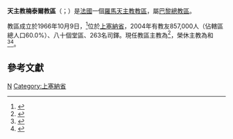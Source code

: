 {{Infobox Roman Catholic diocese
|Roman Catholic Diocese of = 天主教楠泰爾教區
|Latin name of diocese =Dioecesis Nemptodurensis
|border = catholic
|image = [[File:Cathédrale_Sainte-Geneviève-et-Saint-Maurice_de_Nanterre_Parvis.jpg|250px]]
|caption = 楠泰爾主教座堂
|location = [[法國|法國]]
|territory =上塞納省
|population= 857,000
|rite = [[羅馬禮|羅馬禮]]
|patron = [[聖女日南斐法|聖女日南斐法]]
|province = [[天主教巴黎總教區|巴黎]]
|established =1966年
|cathedral = [[楠泰爾主教座堂|楠泰爾主教座堂]]
|co-cathedral =
|leadership = 主教
|website =[http://catho92.cef.fr/ 官方網頁]
|pope = {{incumbent pope}}
|ordinary = {{link-fr|瑪竇·魯熱|Matthieu Rougé}}
|coadjutor bishop =
|auxiliary =
|emeritus = {{link-fr|吉拉·多庫爾|Gérard Daucourt}}<br />{{link-fr|方濟各·法夫羅|François Favreau}}
}}

'''天主教楠泰爾教區'''（{{lang-la|Dioecesis Nemptodurensis}}；{{lang-fr|Diocèse de Nanterre}}）是[[法國|法國]]一個[[羅馬天主教|羅馬天主教]][[教區|教區]]，屬[[天主教巴黎總教區|巴黎總教區]]。

教區成立於1966年10月9日，<ref>{{cite web |title=PARISIENSIS - VERSALIENSIS (NEMPTODURENSIS ET ALIARUM) |url=https://w2.vatican.va/content/paul-vi/la/apost_constitutions/documents/hf_p-vi_apc_19661009_neptodurensis.html |publisher=Libreria Editrice Vaticana |accessdate=2019-07-16 |archiveurl=https://web.archive.org/web/20190716043855/https://w2.vatican.va/content/paul-vi/la/apost_constitutions/documents/hf_p-vi_apc_19661009_neptodurensis.html |archivedate=2019-07-16 |language=la |date=1966-10-09 |dead-url=no }}</ref>位於[[上塞納省|上塞納省]]，2004年有教友857,000人（佔轄區總人口60.0%）、八十個堂區、263名司鐸。現任教區主教為{{link-de|瑪竇·魯熱|Matthieu Rougé}}<ref>{{cite press release |title=Resignations and Appointments, 05.06.2018 |url=https://press.vatican.va/content/salastampa/en/bollettino/pubblico/2018/06/05/180605a.html |publisher=Holy See Press Office |accessdate=2019-07-16 |archiveurl=https://web.archive.org/web/20190716044100/https://press.vatican.va/content/salastampa/en/bollettino/pubblico/2018/06/05/180605a.html |archivedate=2019-07-16 |language=en |date=2018-06-05 |dead-url=no }}</ref>，榮休主教為{{link-fr|吉拉·多庫爾|Gérard Daucourt}}和{{link-fr|方濟各·法夫羅|François Favreau}}<ref>{{cite press release |title=RINUNCE E NOMINE, 14.11.2013 |url=https://press.vatican.va/content/salastampa/it/bollettino/pubblico/2013/11/14/0746/01684.html |publisher=Sala Stampa della Santa Sede |accessdate=2019-07-16 |archiveurl=https://web.archive.org/web/20190716044739/https://press.vatican.va/content/salastampa/it/bollettino/pubblico/2013/11/14/0746/01684.html |archivedate=2019-07-16 |language=it |date=2013-11-14 |dead-url=no }}</ref><ref>{{cite press release |title=RINUNCE E NOMINE, 18.06.2002 |url=https://press.vatican.va/content/salastampa/it/bollettino/pubblico/2002/06/18/0318/01005.html |publisher=Sala Stampa della Santa Sede |accessdate=2019-07-16 |archiveurl=https://web.archive.org/web/20190716044814/https://press.vatican.va/content/salastampa/it/bollettino/pubblico/2002/06/18/0318/01005.html |archivedate=2019-07-16 |language=it |date=2002-06-18 |dead-url=no }}</ref>。

==參考文獻==
{{reflist}}

{{法國天主教教區}}
[[Category:法國天主教教區|N]]
[[Category:上塞納省|Category:上塞納省]]